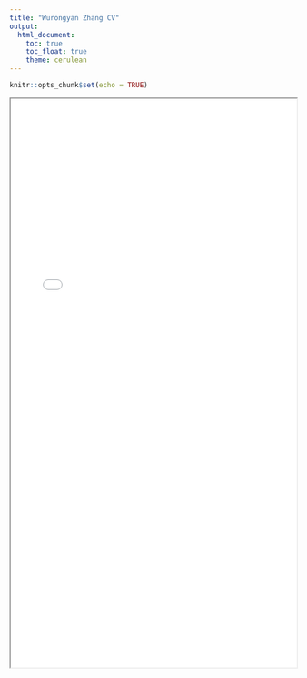 ```yaml
---
title: "Wurongyan Zhang CV"
output: 
  html_document:
    toc: true
    toc_float: true
    theme: cerulean
---
```


```r
knitr::opts_chunk$set(echo = TRUE)
```

<iframe src="resume.pdf" width="100%" height="1000px">

kk